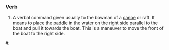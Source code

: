 ===Verb===
{{infl|en|verb|head=to [[draw]] [[right]]}}

# A verbal command given usually to the bowman of a [[canoe]] or raft.  It means to place the [[paddle]] in the water on the right side parallel to the boat and pull it towards the boat.  This is a maneuver to move the front of the boat to the right side.

#:''{{{2|When we get to the bottom of the rapids, draw right to avoid the [[sweepers]].}}}''